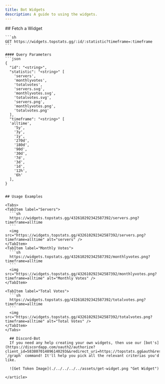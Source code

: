 ```yaml
---
title: Bot Widgets
description: A guide to using the widgets.
---
```



<article>
    ## Fetch a Widget

    ```sh
    GET https://widgets.topstats.gg/:id/:statistic?timeframe=:timeframe
    ```

    #### Query Parameters
    ```json
    {
      "id": "<string>",
      "statistic": "<string>" [
        'servers',
        'monthlyvotes',
        'totalvotes',
        'servers.svg',
        'monthlyvotes.svg',
        'totalvotes.svg',
        'servers.png',
        'monthlyvotes.png',
        'totalvotes.png'
      ],
      "timeframe": "<string>" [
      'alltime',
        '5y',
        '3y',
        '1y',
        '270d',
        '180d',
        '90d',
        '30d',
        '7d',
        '3d',
        '1d',
        '12h',
        '6h'
      ],
    }
  ```

  ## Usage Examples

<Tabs>
  <TabItem label="Servers">
    ```sh
    https://widgets.topstats.gg/432610292342587392/servers.png?timeframe=alltime
    ```
    <img src="https://widgets.topstats.gg/432610292342587392/servers.png?timeframe=alltime" alt="servers" />
  </TabItem>
  <TabItem label="Monthly Votes">
    ```sh
    https://widgets.topstats.gg/432610292342587392/monthlyvotes.png?timeframe=alltime
    ```
    <img src="https://widgets.topstats.gg/432610292342587392/monthlyvotes.png?timeframe=alltime" alt="Monthly Votes" />
  </TabItem>

  <TabItem label="Total Votes">
    ```sh
    https://widgets.topstats.gg/432610292342587392/totalvotes.png?timeframe=alltime
    ```
    <img src="https://widgets.topstats.gg/432610292342587392/totalvotes.png?timeframe=alltime" alt="Total Votes" />
  </TabItem>
</Tabs>

    ## Discord-Bot
    If you need any help creating your own widgets, then use our [bot's](https://discordapp.com/oauth2/authorize?client_id=583807014896140293&&redirect_uri=https://topstats.gg&auth&response_type=code&scope=bot%20identify) `/graph` command! It'll help you pick all the relevant criterias you'd like.

    ![Get Token Image](./../../../../assets/get-widget.png "Get Widget")

</article>
